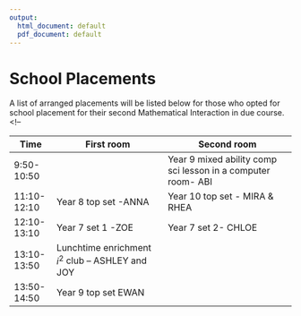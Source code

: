 ```yaml
---
output:
  html_document: default
  pdf_document: default
---
```

# School Placements{-}

A list of arranged placements will be listed below for those who opted for school placement for their second Mathematical Interaction in due course.
<!--

|     Time              |     First room                                                |     Second room                                                     |
|-----------------------|-------------------------------------------------------------|---------------------------------------------------------------------|
|     9:50-10:50    |                                       |     Year 9 mixed ability comp sci lesson in a computer room- ABI    |
|     11:10-12:10       |     Year 8 top set -ANNA                                    | Year 10 top set - MIRA & RHEA                                                                     |
|     12:10-13:10       |     Year 7 set 1 -ZOE                                       |     Year 7 set 2- CHLOE                                             |
|     13:10-13:50       |     Lunchtime enrichment $i^2$ club – ASHLEY and JOY    |                                                                     |
|     13:50-14:50       |     Year 9 top set EWAN                        |                                                                     |


